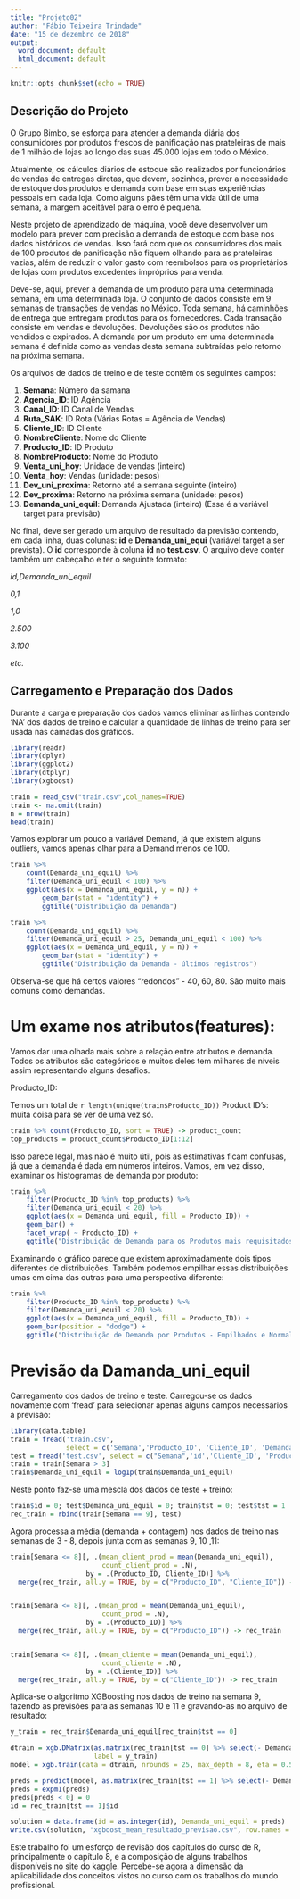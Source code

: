 ---
title: "Projeto02"
author: "Fábio Teixeira Trindade"
date: "15 de dezembro de 2018"
output:
  word_document: default
  html_document: default
---

```{r setup, include=FALSE}
knitr::opts_chunk$set(echo = TRUE)
```

## Descrição do Projeto

O Grupo Bimbo, se esforça para atender a demanda diária dos consumidores por produtos  frescos  de panificação nas prateleiras de mais de 1 milhão de lojas ao longo das suas 45.000 lojas em todo o México. 
 
Atualmente, os cálculos diários de estoque são realizados por funcionários de vendas de entregas diretas, que devem, sozinhos, prever  a necessidade de estoque dos produtos e  demanda com base em suas experiências pessoais  em cada loja. Como  alguns pães  têm  uma vida útil de uma semana, a margem aceitável para o erro é pequena. 
 
Neste projeto de aprendizado de máquina, você deve desenvolver um modelo para prever com precisão a demanda de estoque com base nos dados históricos de vendas. Isso  fará com que os consumidores dos  mais de 100 produtos de panificação não fiquem olhando para as prateleiras vazias, além de reduzir o valor gasto com reembolsos para os proprietários de lojas com produtos excedentes impróprios para venda.

Deve-se, aqui, prever a demanda de um produto para uma determinada semana, em uma determinada loja. O conjunto de dados consiste em 9 semanas de transações de vendas no México. Toda semana, há caminhões de entrega que entregam produtos para os fornecedores. Cada transação consiste em vendas e devoluções. Devoluções são os produtos não vendidos e expirados. A demanda por um produto em uma determinada semana é definida como as vendas desta semana subtraídas pelo retorno na próxima semana.

Os arquivos de dados de treino e de teste contêm os seguintes campos:

1. __Semana__: Número da samana
2. __Agencia_ID__: ID Agência
3. __Canal_ID__: ID Canal de Vendas
4. __Ruta_SAK__: ID Rota (Várias Rotas = Agência de Vendas)
5. __Cliente_ID__: ID Cliente
6. __NombreCliente__: Nome do Cliente
7. __Producto_ID__: ID Produto
8. __NombreProducto__: Nome do Produto
9. __Venta_uni_hoy__: Unidade de vendas  (inteiro)
10. __Venta_hoy__: Vendas (unidade: pesos)
11. __Dev_uni_proxima__: Retorno até a semana seguinte (inteiro)
12. __Dev_proxima__: Retorno na próxima semana (unidade: pesos)
13. __Demanda_uni_equil__: Demanda Ajustada (inteiro) (Essa é a variável target para previsão)

No final, deve ser gerado um arquivo de resultado da previsão contendo, em cada linha, duas colunas: __id__ e __Demanda_uni_equi__ (variável target a ser prevista). O __id__ corresponde à coluna __id__ no __test.csv__. O arquivo deve conter também um cabeçalho e ter o seguinte formato:

_id,Demanda_uni_equil_

_0,1_

_1,0_

_2.500_

_3.100_

_etc._

## Carregamento e Preparação dos Dados
Durante a carga e preparação dos dados vamos eliminar as linhas contendo 'NA' dos dados de treino e calcular a quantidade de linhas de treino para ser usada nas camadas dos gráficos. 
```{r carrega pacotes, message=FALSE, warning=FALSE}
library(readr)
library(dplyr)
library(ggplot2)
library(dtplyr)
library(xgboost)

train = read_csv("train.csv",col_names=TRUE)
train <- na.omit(train)
n = nrow(train)
head(train)
```

Vamos explorar um pouco a variável Demand, já que existem alguns outliers, vamos apenas olhar para a Demand menos de 100.
```{r histo Demanda}
train %>% 
    count(Demanda_uni_equil) %>% 
    filter(Demanda_uni_equil < 100) %>% 
    ggplot(aes(x = Demanda_uni_equil, y = n)) +
        geom_bar(stat = "identity") +
        ggtitle("Distribuição da Demanda")

```
```{r histo ultimos}
train %>% 
    count(Demanda_uni_equil) %>% 
    filter(Demanda_uni_equil > 25, Demanda_uni_equil < 100) %>% 
    ggplot(aes(x = Demanda_uni_equil, y = n)) +
        geom_bar(stat = "identity") +
        ggtitle("Distribuição da Demanda - últimos registros")
```


Observa-se que há certos valores "redondos" - 40, 60, 80. São muito mais comuns como demandas.

# Um exame nos atributos(features):

Vamos dar uma olhada mais sobre a relação entre atributos e demanda. Todos os atributos são categóricos e muitos deles tem milhares de níveis assim representando alguns desafios.

Producto_ID:

Temos um total de `r length(unique(train$Producto_ID))` Product ID's: muita coisa para se ver de uma vez só.
```{r}
train %>% count(Producto_ID, sort = TRUE) -> product_count
top_products = product_count$Producto_ID[1:12]

```

Isso parece legal, mas não é muito útil, pois as estimativas ficam confusas, já que a demanda é dada em números inteiros. Vamos, em vez disso, examinar os histogramas de demanda por produto:

```{r}
train %>% 
    filter(Producto_ID %in% top_products) %>% 
    filter(Demanda_uni_equil < 20) %>% 
    ggplot(aes(x = Demanda_uni_equil, fill = Producto_ID)) +
    geom_bar() +
    facet_wrap( ~ Producto_ID) +
    ggtitle("Distribuição de Demanda para os Produtos mais requisitados")
```


Examinando o gráfico parece que existem aproximadamente dois tipos diferentes de distribuições. Também podemos empilhar essas distribuições umas em cima das outras para uma perspectiva diferente:



```{r}
train %>% 
    filter(Producto_ID %in% top_products) %>% 
    filter(Demanda_uni_equil < 20) %>% 
    ggplot(aes(x = Demanda_uni_equil, fill = Producto_ID)) +
    geom_bar(position = "dodge") +
    ggtitle("Distribuição de Demanda por Produtos - Empilhados e Normalizados")
```

# Previsão da Damanda_uni_equil
Carregamento dos dados de treino e teste. Carregou-se os dados novamente com 'fread' para selecionar apenas alguns campos necessários à previsão:
```{r carrega dados de treino e teste, message=FALSE, warning=FALSE}
library(data.table)
train = fread('train.csv', 
              select = c('Semana','Producto_ID', 'Cliente_ID', 'Demanda_uni_equil'))
test = fread('test.csv', select = c("Semana",'id','Cliente_ID', 'Producto_ID'))
train = train[Semana > 3]
train$Demanda_uni_equil = log1p(train$Demanda_uni_equil)
```

Neste ponto faz-se uma mescla dos dados de teste + treino:

```{r}
train$id = 0; test$Demanda_uni_equil = 0; train$tst = 0; test$tst = 1
rec_train = rbind(train[Semana == 9], test) 
```

Agora processa a média (demanda + contagem) nos dados de treino nas semanas de 3 - 8, depois junta com as semanas 9, 10 ,11:


```{r}
train[Semana <= 8][, .(mean_client_prod = mean(Demanda_uni_equil), 
                       count_client_prod = .N),
                   by = .(Producto_ID, Cliente_ID)] %>% 
  merge(rec_train, all.y = TRUE, by = c("Producto_ID", "Cliente_ID")) -> rec_train


train[Semana <= 8][, .(mean_prod = mean(Demanda_uni_equil),
                       count_prod = .N),
                   by = .(Producto_ID)] %>% 
  merge(rec_train, all.y = TRUE, by = c("Producto_ID")) -> rec_train


train[Semana <= 8][, .(mean_cliente = mean(Demanda_uni_equil),
                       count_cliente = .N),
                   by = .(Cliente_ID)] %>% 
  merge(rec_train, all.y = TRUE, by = c("Cliente_ID")) -> rec_train

```
Aplica-se o algoritmo XGBoosting nos dados de treino na semana 9, fazendo as previsões para as semanas 10 e 11 e gravando-as no arquivo de resultado:

```{r}


y_train = rec_train$Demanda_uni_equil[rec_train$tst == 0] 

dtrain = xgb.DMatrix(as.matrix(rec_train[tst == 0] %>% select(- Demanda_uni_equil, -id, - tst)),
                     label = y_train)
model = xgb.train(data = dtrain, nrounds = 25, max_depth = 8, eta = 0.5)

preds = predict(model, as.matrix(rec_train[tst == 1] %>% select(- Demanda_uni_equil, -id, - tst)))
preds = expm1(preds)
preds[preds < 0] = 0
id = rec_train[tst == 1]$id

solution = data.frame(id = as.integer(id), Demanda_uni_equil = preds)
write.csv(solution, "xgboost_mean_resultado_previsao.csv", row.names = FALSE)

```
Este trabalho foi um esforço de revisão dos capítulos do curso de R, principalmente o capítulo 8, e a composição de alguns trabalhos disponíveis no site do kaggle. Percebe-se agora a dimensão da aplicabilidade dos conceitos vistos no curso com os trabalhos do mundo profissional.
